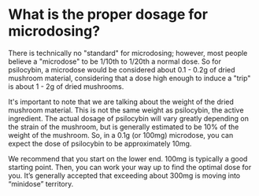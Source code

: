 # What is the proper dosage for microdosing?

There is technically no "standard" for microdosing; however, most people believe a "microdose" to be 1/10th to 1/20th a normal dose. So for psilocybin, a microdose would be considered about 0.1 - 0.2g of dried mushroom material, considering that a dose high enough to induce a "trip" is about 1 - 2g of dried mushrooms.

It's important to note that we are talking about the weight of the dried mushroom material. This is not the same weight as psilocybin, the active ingredient. The actual dosage of psilocybin will vary greatly depending on the strain of the mushroom, but is generally estimated to be 10% of the weight of the mushroom. So, in a 0.1g (or 100mg) microdose, you can expect the dose of psilocybin to be approximately 10mg. 

We recommend that you start on the lower end. 100mg is typically a good starting point. Then, you can work your way up to find the optimal dose for you. It’s generally accepted that exceeding about 300mg is moving into “minidose” territory. 
